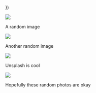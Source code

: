 
})

![](https://source.unsplash.com/random/1024x768)

A random image

![](https://source.unsplash.com/random/1280x960)

Another random image

![](https://source.unsplash.com/random/1536x1152)

Unsplash is cool

![](https://source.unsplash.com/random/2048x1536)

Hopefully these random photos are okay
